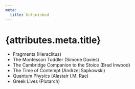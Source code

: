 ```yaml
---
meta:
  title: Unfinished
---
```


# {attributes.meta.title}

- Fragments (Heraclitus)
- The Montessori Toddler (Simone Davies)
- The Cambridge Companion to the Stoice (Brad Inwood)
- The Time of Contempt (Andrzej Sapkowski)
- Quantum Physics (Alastair I.M. Rae)
- Greek Lives (Plutarch)
